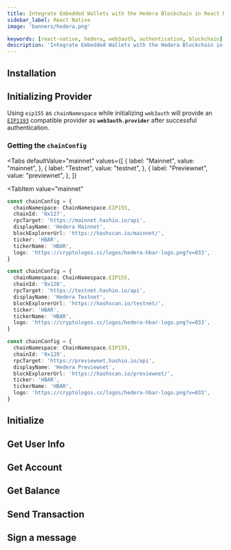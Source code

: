 ```yaml
---
title: Integrate Embedded Wallets with the Hedera Blockchain in React Native
sidebar_label: React Native
image: 'banners/hedera.png'

keywords: [react-native, hedera, web3auth, authentication, blockchain]
description: 'Integrate Embedded Wallets with the Hedera Blockchain in React Native | Embedded Wallets'
---
```



<SEO
  title="Integrate Embedded Wallets with the Hedera Blockchain in React Native"
  description="Integrate Embedded Wallets with the Hedera Blockchain in React Native | Embedded Wallets"
  image="https://web3auth.io/docs/banners/hedera.png"
  slug="/embedded-wallets/connect-blockchain/evm/hedera/react-native"
/>

## Installation

<InstallationSnippet />

## Initializing Provider

Using `eip155` as `chainNamespace` while initializing `web3auth` will provide an [`EIP1193`](https://eips.ethereum.org/EIPS/eip-1193) compatible provider as **`web3auth.provider`** after successful authentication.

### Getting the `chainConfig`

<Tabs
 defaultValue="mainnet"
  values={[
    { label: "Mainnet", value: "mainnet", },
    { label: "Testnet", value: "testnet", },
    { label: "Previewnet", value: "previewnet", },
]}

>

<TabItem
  value="mainnet"
>

```typescript
const chainConfig = {
  chainNamespace: ChainNamespace.EIP155,
  chainId: '0x127',
  rpcTarget: 'https://mainnet.hashio.io/api',
  displayName: 'Hedera Mainnet',
  blockExplorerUrl: 'https://hashscan.io/mainnet/',
  ticker: 'HBAR',
  tickerName: 'HBAR',
  logo: 'https://cryptologos.cc/logos/hedera-hbar-logo.png?v=033',
}
```

</TabItem>
<TabItem
  value="testnet"
>

```typescript
const chainConfig = {
  chainNamespace: ChainNamespace.EIP155,
  chainId: '0x128',
  rpcTarget: 'https://testnet.hashio.io/api',
  displayName: 'Hedera Testnet',
  blockExplorerUrl: 'https://hashscan.io/testnet/',
  ticker: 'HBAR',
  tickerName: 'HBAR',
  logo: 'https://cryptologos.cc/logos/hedera-hbar-logo.png?v=033',
}
```

</TabItem>
<TabItem
  value="previewnet"
>

```typescript
const chainConfig = {
  chainNamespace: ChainNamespace.EIP155,
  chainId: '0x129',
  rpcTarget: 'https://previewnet.hashio.io/api',
  displayName: 'Hedera Previewnet',
  blockExplorerUrl: 'https://hashscan.io/previewnet/',
  ticker: 'HBAR',
  tickerName: 'HBAR',
  logo: 'https://cryptologos.cc/logos/hedera-hbar-logo.png?v=033',
}
```

</TabItem>
</Tabs>

## Initialize

<InitialisationSnippet />

## Get User Info

<UserInfoSnippet />

## Get Account

<GetAccountSnippet />

## Get Balance

<GetBalanceSnippet />

## Send Transaction

<SendTransactionSnippet />

## Sign a message

<SignMessageSnippet />
